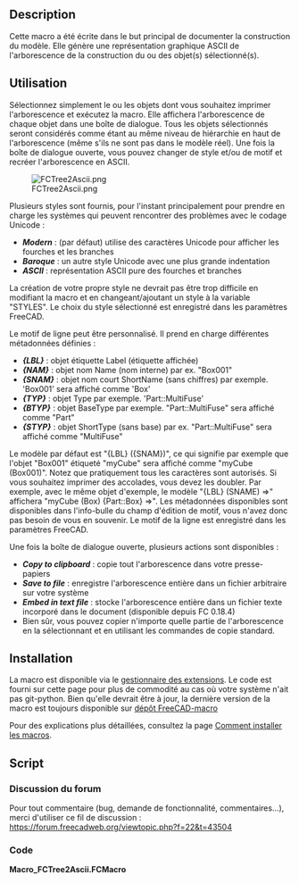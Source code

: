 <languages/>

{{Macro/fr
|Name=Macro TreeToAscii
|Name/fr=Macro TreeToAscii
|Description=Cette macro génère une représentation graphique ASCII de l'arborescence du ou des objets sélectionnés.
|Author=OpenBrain
|Date=2020-03-23
|Version=0.6
|FCVersion=0.17+
}}

==Description==

Cette macro a été écrite dans le but principal de documenter la construction du modèle. Elle génère une représentation graphique ASCII de l'arborescence de la  construction du ou des objet(s) sélectionné(s).

<span id="Usage"></span>
==Utilisation==

Sélectionnez simplement le ou les objets dont vous souhaitez imprimer l'arborescence et exécutez la macro. Elle affichera l'arborescence de chaque objet dans une boîte de dialogue. Tous les objets sélectionnés seront considérés comme étant au même niveau de hiérarchie en haut de l'arborescence (même s'ils ne sont pas dans le modèle réel). Une fois la boîte de dialogue ouverte, vous pouvez changer de style et/ou de motif et recréer l'arborescence en ASCII.

[[File:FCTree2Ascii.png]]

Plusieurs styles sont fournis, pour l'instant principalement pour prendre en charge les systèmes qui peuvent rencontrer des problèmes avec le codage Unicode :
* '''''Modern''''' : (par défaut) utilise des caractères Unicode pour afficher les fourches et les branches
* '''''Baroque''''' : un autre style Unicode avec une plus grande indentation
* '''''ASCII''''' : représentation ASCII pure des fourches et branches
La création de votre propre style ne devrait pas être trop difficile en modifiant la macro et en changeant/ajoutant un style à la variable "STYLES". Le choix du style sélectionné est enregistré dans les paramètres FreeCAD.

Le motif de ligne peut être personnalisé. Il prend en charge différentes métadonnées définies :
* '''''{LBL}''''' : objet étiquette Label (étiquette affichée)
* '''''{NAM}''''' : objet nom Name (nom interne) par ex. "Box001"
* '''''{SNAM}''''' : objet nom court ShortName (sans chiffres) par exemple. 'Box001' sera affiché comme 'Box'
* '''''{TYP}''''' : objet Type par exemple. 'Part::MultiFuse'
* '''''{BTYP}''''' : objet BaseType par exemple. "Part::MultiFuse" sera affiché comme "Part"
* '''''{STYP}''''' : objet ShortType (sans base) par ex. "Part::MultiFuse" sera affiché comme "MultiFuse"
Le modèle par défaut est "{LBL} ({SNAM})", ce qui signifie par exemple que l'objet "Box001" étiqueté "myCube" sera affiché comme "myCube (Box001)".
Notez que pratiquement tous les caractères sont autorisés. Si vous souhaitez imprimer des accolades, vous devez les doubler. Par exemple, avec le même objet d'exemple, le modèle "{LBL} (SNAME) {{{TYP}}} =>" affichera "myCube (Box) {Part::Box} =>". Les métadonnées disponibles sont disponibles dans l'info-bulle du champ d'édition de motif, vous n'avez donc pas besoin de vous en souvenir. Le motif de la ligne est enregistré dans les paramètres FreeCAD.

Une fois la boîte de dialogue ouverte, plusieurs actions sont disponibles :
* '''''Copy to clipboard''''' : copie tout l'arborescence dans votre presse-papiers
* '''''Save to file''''' : enregistre l'arborescence entière dans un fichier arbitraire sur votre système
* '''''Embed in text file''''' : stocke l'arborescence entière dans un fichier texte incorporé dans le document (disponible depuis FC 0.18.4)
* Bien sûr, vous pouvez copier n'importe quelle partie de l'arborescence en la sélectionnant et en utilisant les commandes de copie standard.

==Installation==

La macro est disponible via le [[Std_AddonMgr/fr|gestionnaire des extensions]].
Le code est fourni sur cette page pour plus de commodité au cas où votre système n'ait pas git-python. Bien qu'elle devrait être à jour, la dernière version de la macro est toujours disponible sur [https://github.com/FreeCAD/FreeCAD-macros/blob/master/Information/TreeToAscii.FCMacro dépôt FreeCAD-macro]

Pour des explications plus détaillées, consultez la page [[How_to_install_macros/fr|Comment installer les macros]].

==Script==

<span id="Forum_discussion"></span>
=== Discussion du forum ===

<div class="mw-translate-fuzzy">
Pour tout commentaire (bug, demande de fonctionnalité, commentaires...), merci d'utiliser ce fil de discussion : https://forum.freecadweb.org/viewtopic.php?f=22&t=43504
</div>

===Code===

'''Macro_FCTree2Ascii.FCMacro'''

{{MacroCode|code=
<nowiki>
#!/usr/bin/python
#####################################
# Copyright (c) openBrain 2020
# Licensed under LGPL v2
#
# This FreeCAD macro prints the Tree of selected object(s) as ASCII art.
# Several styles are available. Tree branch pattern is customizable.
# It can export to clipboard, file or embedded text document.
# This mainly aims at documenting the model.
#
# Version history :
# *0.6 : introduce last fork string definition, add new style
# *0.5 : beta release
#
#####################################

# -*- coding: utf-8 -*-

__Name__ = 'TreeToAscii'
__Comment__ = 'Prints the Tree of selected object(s) as ASCII art'
__Author__ = 'openBrain'
__Version__ = '0.6'
__Date__ = '2020-03-23'
__License__ = 'LGPL v2'
__Web__ = 'https://wiki.freecad.org/Macro_TreeToAscii'
__Wiki__ = 'https://wiki.freecad.org/Macro_TreeToAscii'
__Icon__ = ''
__Help__ = 'Select object(s) you want to print the tree then run'
__Status__ = 'Beta'
__Requires__ = 'FreeCAD >= 0.17'
__Communication__ = 'https://forum.freecad.org/viewtopic.php?f=22&t=43504'

import FreeCAD as App
import FreeCADGui as Gui
from PySide import QtGui, QtCore  # Special FreeCAD's PySide, which may be PySide2!

PREF_PATH = 'User parameter:BaseApp/Preferences/Mod/TreeToAscii'
PREF_PATTERN = 'TreePattern'
PREF_STYLE = 'TreeStyle'
STYLES = {  # defines styles as NAME : [ branch str, fork str, opt:last fork str]
    'Modern' : [' │ ', ' ├ ', ' └ '],  # Unicode U+251C, Unicode U+2502
    'Baroque' : [' │  ', ' ├─ ',  ' └─ '],
    'ASCII' : [' | ', ' \\_']
    }
DEF_PATTERN = '{LBL} ({SNAM})'
DEF_STYLE = list(STYLES.keys())[0]

g_ascii_tree=""

def printChildren(objs=None, level=0, baseline=''):
    """Build ASCII tree by recursive call"""
    global g_ascii_tree
    for cnt, obj in enumerate(objs,1):
        data = {
            "LBL" : obj.Label,
            "NAM" : obj.Name,
            "SNAM" : "".join(filter(str.isalpha, obj.Name)),
            "TYP" : obj.TypeId,
            "BTYP" : obj.TypeId.partition('::')[0],
            "STYP" : obj.TypeId.rpartition('::')[-1]
        }
        branch_str = STYLES[gen_style.currentText()][0]
        fork_str = STYLES[gen_style.currentText()][1]
        last_fork_str = STYLES[gen_style.currentText()][-1]
        if cnt == len(objs):
            g_ascii_tree += baseline + last_fork_str
        else:
            g_ascii_tree += baseline + fork_str
        try:
            g_ascii_tree += gen_pattern.text().format(**data)
        except (ValueError, IndexError, KeyError):
            g_ascii_tree = 'Error in generating pattern'
            return
        g_ascii_tree += '\n'
        if cnt == len(objs):
            baselinechi = baseline + ' '*len(branch_str)
        else:
            baselinechi = baseline + branch_str
        printChildren(obj.ViewObject.claimChildren(), level + 1, baselinechi)

def copyToClip():
    """Copies ASCII tree to clipboard"""
    tree_view.selectAll()
    tree_view.copy()
    tree_view.setPlainText("Copied to clipboard")
    QtCore.QTimer.singleShot(3000, lambda:tree_view.setPlainText(g_ascii_tree))

def saveToFile():
    """Saves ASCII tree to user system file"""
    _path = QtGui.QFileDialog.getSaveFileName()
    if _path[0]:
        save_file = QtCore.QFile(_path[0])
        if save_file.open(QtCore.QFile.ReadWrite):
            save_fileContent = QtCore.QTextStream(save_file)
            save_fileContent << g_ascii_tree
            save_file.flush()
            save_file.close()
            tree_view.setPlainText("Saved to file : " + _path[0])
        else:
            tree_view.setPlainText("ERROR : Can't open file : " + _path[0])
        QtCore.QTimer.singleShot(3000, lambda:tree_view.setPlainText(g_ascii_tree))

def embedToText():
    """Stores ASCII tree into an embedded document"""
    text_doc = None
    try:
        text_doc = App.ActiveDocument.addObject("App::TextDocument","ModelTree")
    except:
        tree_view.setPlainText("ERROR : can't create Text document. Maybe your version is too old")
    if text_doc:
        text_doc.Text = g_ascii_tree
        tree_view.setPlainText("Embedded to text document : " + text_doc.Label)
    QtCore.QTimer.singleShot(3000, lambda:tree_view.setPlainText(g_ascii_tree))

def updateTxt():
    """Updates ASCII tree"""
    global g_ascii_tree
    g_ascii_tree=""
    printChildren(Gui.Selection.getSelection())
    tree_view.setPlainText(g_ascii_tree)


def onGenerate():
    """Called when updating ASCII tree"""
    p.SetString(PREF_PATTERN, gen_pattern.text())
    p.SetString(PREF_STYLE, gen_style.currentText())
    updateTxt()

# Get saved parameters or use defaults.
p = App.ParamGet(PREF_PATH)
g_name_pattern = p.GetString(PREF_PATTERN, DEF_PATTERN)
g_tree_style = p.GetString(PREF_STYLE, DEF_STYLE)
if g_tree_style not in STYLES:
    g_tree_style = DEF_STYLE

# Build UI and show
dlg = QtGui.QDialog(Gui.getMainWindow(), QtCore.Qt.Tool)
dlg_layout = QtGui.QVBoxLayout(dlg)
gen_layout = QtGui.QHBoxLayout()
gen_pattern = QtGui.QLineEdit(g_name_pattern, dlg)
gen_pattern.setToolTip("""Defined variables are :
    {LBL} : object Label
    {NAM} : object Name
    {SNAM} : object ShortName (without digits)
    {TYP} : object Type
    {BTYP} : object BaseType
    {STYP} : object ShortType (without base)
If you need to print curly braces, they have to be doubled""")
gen_run = QtGui.QPushButton("Generate",dlg)
gen_run.clicked.connect(onGenerate)
gen_style = QtGui.QComboBox(dlg)
gen_style.addItems(list(STYLES.keys()))
gen_style.setCurrentIndex(list(STYLES.keys()).index(g_tree_style))
gen_layout.addWidget(QtGui.QLabel("Generating pattern: "))
gen_layout.addWidget(gen_pattern)
gen_layout.addWidget(QtGui.QLabel("Style : "))
gen_layout.addWidget(gen_style)
gen_layout.addWidget(gen_run)
tree_view = QtGui.QPlainTextEdit(g_ascii_tree)
tree_view.setReadOnly(True)
tree_view.setMinimumWidth(Gui.getMainWindow().width()/2)
tree_view.setMinimumHeight(Gui.getMainWindow().height()/2)
tree_view.setLineWrapMode(QtGui.QPlainTextEdit.NoWrap)
button_box = QtGui.QDialogButtonBox()
copy_clip_but = QtGui.QPushButton("Copy to clipboard", button_box)
button_box.addButton(copy_clip_but, QtGui.QDialogButtonBox.ActionRole)
copy_clip_but.clicked.connect(copyToClip)
_but = QtGui.QPushButton("Save to file", button_box)
button_box.addButton(_but, QtGui.QDialogButtonBox.ActionRole)
_but.clicked.connect(saveToFile)
store_embed_but = QtGui.QPushButton("Embed in a text file", button_box)
button_box.addButton(store_embed_but, QtGui.QDialogButtonBox.ActionRole)
store_embed_but.clicked.connect(embedToText)
close_dlg_but = QtGui.QPushButton("Close", button_box)
button_box.addButton(close_dlg_but, QtGui.QDialogButtonBox.RejectRole)
button_box.rejected.connect(dlg.reject)
dlg_layout.insertLayout(0,gen_layout)
dlg_layout.addWidget(tree_view)
dlg_layout.addWidget(button_box)
updateTxt()
dlg.exec_()
</nowiki>
}}